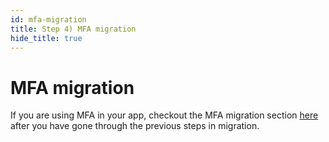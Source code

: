 ```yaml
---
id: mfa-migration
title: Step 4) MFA migration
hide_title: true
---
```


<!-- ./emailpassword/migration/mfa-migration.mdx -->

# MFA migration

If you are using MFA in your app, checkout the MFA migration section [here](/docs/mfa/migration) after you have gone through the previous steps in migration.
